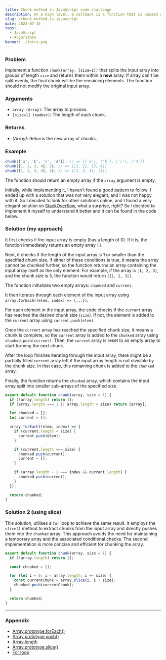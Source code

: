 ```yaml
---
title: Chunk method in JavaScript code challenge
description: At a high level, a callback is a function that is passed as an argument to another function, and is executed by that function at a later point in time.
slug: /chunk-method-in-javascript
date: 2023-07-15
tags:
  - JavaScript
  - Algorithms
banner: ./intro.png
---
```


### Problem

Implement a function `chunk(array, [size=1])` that splits the input array into groups of length `size` and returns them within a **new** array. If array can't be split evenly, the final chunk will be the remaining elements. The function should not modify the original input array.

### Arguments

- `array (Array)`: The array to process.
- `[size=1] (number)`: The length of each chunk.

### Returns

- _(Array)_: Returns the new array of chunks.

### Example

```js
chunk(['a', 'b', 'c', 'd']); // => [['a'], ['b'], ['c'], ['d']]
chunk([1, 2, 3, 4], 2); // => [[1, 2], [3, 4]]
chunk([1, 2, 3, 4], 3); // => [[1, 2, 3], [4]]
```

The function should return an empty array if the `array` argument is empty.

Initially, while implementing it, I haven't found a good pattern to follow. I ended up with a solution that was not very elegant, and I was not happy with it. So I decided to look for other solutions online, and I found a very elegant solution on [StackOverflow](https://stackoverflow.com/questions/8495687/split-array-into-chunks), what a surprise, right? So I decided to implement it myself to understand it better and it can be found in the code below.

### Solution (my approach)

It first checks if the input array is empty (has a length of 0). If it is, the function immediately returns an empty array `[]`.

Next, it checks if the length of the input array is 1 or smaller than the specified chunk size. If either of these conditions is true, it means the array cannot be chunked further, so the function returns an array containing the input array itself as the only element. For example, if the array is `[1, 2, 3]`, and the chunk size is 5, the function would return `[[1, 2, 3]]`.

The function initializes two empty arrays: `chunked` and `current`.

It then iterates through each element of the input array using `array.forEach((elem, index) => {...})`.

For each element in the input array, the code checks if the `current` array has reached the desired chunk size (`size`). If not, the element is added to the `current` array using `current.push(elem)`.

Once the `current` array has reached the specified chunk size, it means a chunk is complete, so the `current` array is added to the `chunked` array using `chunked.push(current)`. Then, the `current` array is reset to an empty array to start forming the next chunk.

After the loop finishes iterating through the input array, there might be a partially filled `current` array left if the input array length is not divisible by the chunk size. In that case, this remaining chunk is added to the `chunked` array.

Finally, the function returns the `chunked` array, which contains the input array split into smaller sub-arrays of the specified size.

```js
export default function chunk(array, size = 1) {
  if (!array.length) return [];
  if (array.length === 1 || array.length < size) return [array];

  let chunked = [];
  let current = [];

  array.forEach((elem, index) => {
    if (current.length < size) {
      current.push(elem);
    }

    if (current.length === size) {
      chunked.push(current);
      current = [];
    }

    if (array.length - 1 === index && current.length) {
      chunked.push(current);
    }
  });

  return chunked;
}
```

### Solution 2 (using slice)

This solution, utilises a `for` loop to achieve the same result. It employs the `slice()` method to extract chunks from the input array and directly pushes them into the `chunked` array. This approach avoids the need for maintaining a temporary array and the associated conditional checks. The second implementation is more concise and efficient for chunking the array.

```js
export default function chunk(array, size = 1) {
  if (!array.length) return [];

  const chunked = [];

  for (let i = 0; i < array.length; i += size) {
    const currentChunk = array.slice(i, i + size);
    chunked.push(currentChunk);
  }

  return chunked;
}
```

---

### Appendix

- [Array.prototype.forEach()](https://developer.mozilla.org/en-US/docs/Web/JavaScript/Reference/Global_Objects/Array/forEach)
- [Array.prototype.push()](https://developer.mozilla.org/en-US/docs/Web/JavaScript/Reference/Global_Objects/Array/push)
- [Array.length](https://developer.mozilla.org/en-US/docs/Web/JavaScript/Reference/Global_Objects/Array/length)
- [Array.prototype.slice()](https://developer.mozilla.org/en-US/docs/Web/JavaScript/Reference/Global_Objects/Array/slice)
- [For loop](https://developer.mozilla.org/en-US/docs/Web/JavaScript/Reference/Statements/for)
